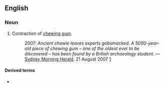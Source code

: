 {{also|Chewie}}
==English==

===Noun===
{{en-noun}}

# Contraction of [[chewing gum]].
#: 2007: ''Ancient chewie leaves experts gobsmacked. A 5000-year-old piece of chewing gum &ndash; one of the oldest ever to be discovered &ndash; has been found by a British archaeology student.'' &mdash; [[w:Sydney Morning Herald|Sydney Morning Herald]], 21 August 2007 [http://www.smh.com.au/news/world/ancient-chewie-leaves-experts-gobsmacked/2007/08/20/1187462176038.html]

====Derived terms====
* {{l|en|chewie on ya boot}}
